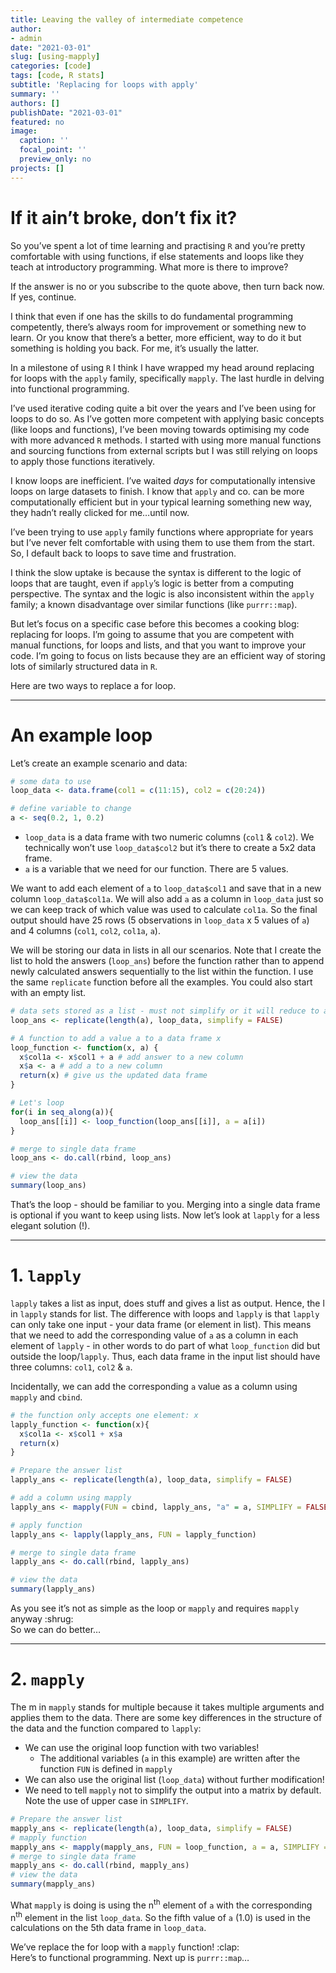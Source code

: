 ```yaml
---
title: Leaving the valley of intermediate competence
author:
- admin
date: "2021-03-01"
slug: [using-mapply]
categories: [code]
tags: [code, R stats]
subtitle: 'Replacing for loops with apply'
summary: ''
authors: []
publishDate: "2021-03-01"
featured: no
image:
  caption: ''
  focal_point: ''
  preview_only: no
projects: []
---
```


# If it ain't broke, don't fix it?

So you've spent a lot of time learning and practising `R` and you're pretty comfortable with using functions, if else statements and loops like they teach at introductory programming. What more is there to improve?

If the answer is no or you subscribe to the quote above, then turn back now. If yes, continue. 

I think that even if one has the skills to do fundamental programming competently, there's always room for improvement or something new to learn. Or you know that there's a better, more efficient, way to do it but something is holding you back. For me, it's usually the latter.

In a milestone of using `R` I think I have wrapped my head around replacing for loops with the `apply` family, specifically `mapply`. The last hurdle in delving into functional programming.

I've used iterative coding quite a bit over the years and I've been using for loops to do so. As I've gotten more competent with applying basic concepts (like loops and functions), I've been moving towards optimising my code with more advanced `R` methods. I started with using more manual functions and sourcing functions from external scripts but I was still relying on loops to apply those functions iteratively.

I know loops are inefficient. I've waited *days* for computationally intensive loops on large datasets to finish. I know that `apply` and co. can be more computationally efficient but in your typical learning something new way, they hadn't really clicked for me...until now.

I've been trying to use `apply` family functions where appropriate for years but I've never felt comfortable with using them to use them from the start. So, I default back to loops to save time and frustration.  

I think the slow uptake is because the syntax is different to the logic of loops that are taught, even if `apply`'s logic is better from a computing perspective. The syntax and the logic is also inconsistent within the `apply` family; a known disadvantage over similar functions (like `purrr::map`). 

But let's focus on a specific case before this becomes a cooking blog: replacing for loops. I'm going to assume that you are competent with manual functions, for loops and lists, and that you want to improve your code. I'm going to focus on lists because they are an efficient way of storing lots of similarly structured data in `R`. 

Here are two ways to replace a for loop.

***

# An example loop

Let's create an example scenario and data:

```r
# some data to use
loop_data <- data.frame(col1 = c(11:15), col2 = c(20:24))

# define variable to change
a <- seq(0.2, 1, 0.2)
```

* `loop_data` is a data frame with two numeric columns (`col1` & `col2`). We technically won't use `loop_data$col2` but it's there to create a 5x2 data frame.
* `a` is a variable that we need for our function. There are 5 values.

We want to add each element of `a` to `loop_data$col1` and save that in a new column `loop_data$col1a`. We will also add `a` as a column in `loop_data` just so we can keep track of which value was used to calculate `col1a`. So the final output should have 25 rows (5 observations in `loop_data` x 5 values of `a`) and 4 columns (`col1`, `col2`, `col1a`, `a`).


We will be storing our data in lists in all our scenarios. Note that I create the list to hold the answers (`loop_ans`) before the function rather than to append newly calculated answers sequentially to the list within the function. I use the same `replicate` function before all the examples. You could also start with an empty list.

```r
# data sets stored as a list - must not simplify or it will reduce to a matrix!
loop_ans <- replicate(length(a), loop_data, simplify = FALSE)

# A function to add a value a to a data frame x
loop_function <- function(x, a) {
  x$col1a <- x$col1 + a # add answer to a new column 
  x$a <- a # add a to a new column
  return(x) # give us the updated data frame
}

# Let's loop
for(i in seq_along(a)){
  loop_ans[[i]] <- loop_function(loop_ans[[i]], a = a[i]) 
}

# merge to single data frame
loop_ans <- do.call(rbind, loop_ans)

# view the data
summary(loop_ans)
```
 
That's the loop - should be familiar to you. Merging into a single data frame is optional if you want to keep using lists. Now let's look at `lapply` for a less elegant solution (!).

***

# 1. `lapply`

`lapply` takes a list as input, does stuff and gives a list as output. Hence, the l in `lapply` stands for list. The difference with loops and `lapply` is that `lapply` can only take one input - your data frame (or element in list). This means that we need to add the corresponding value of `a` as a column in each element of `lapply` - in other words to do part of what `loop_function` did but outside the loop/`lapply`. Thus, each data frame in the input list should have three columns: `col1`, `col2` & `a`.

Incidentally, we can add the corresponding `a` value as a column using `mapply` and `cbind`.

```r
# the function only accepts one element: x
lapply_function <- function(x){
  x$col1a <- x$col1 + x$a
  return(x)
}

# Prepare the answer list
lapply_ans <- replicate(length(a), loop_data, simplify = FALSE)

# add a column using mapply
lapply_ans <- mapply(FUN = cbind, lapply_ans, "a" = a, SIMPLIFY = FALSE)

# apply function
lapply_ans <- lapply(lapply_ans, FUN = lapply_function)

# merge to single data frame
lapply_ans <- do.call(rbind, lapply_ans)

# view the data
summary(lapply_ans)
```

As you see it's not as simple as the loop or `mapply` and requires `mapply` anyway :shrug:  
So we can do better...

***

# 2. `mapply`

The m in `mapply` stands for multiple because it takes multiple arguments and applies them to the data. There are some key differences in the structure of the data and the function compared to `lapply`:

* We can use the original loop function with two variables!
    * The additional variables (`a` in this example) are written after the function `FUN` is defined in `mapply` 
* We can also use the original list (`loop_data`) without further modification!
* We need to tell `mapply` not to simplify the output into a matrix by default. Note the use of upper case in `SIMPLIFY`.

```r
# Prepare the answer list
mapply_ans <- replicate(length(a), loop_data, simplify = FALSE)
# mapply function
mapply_ans <- mapply(mapply_ans, FUN = loop_function, a = a, SIMPLIFY = FALSE)
# merge to single data frame
mapply_ans <- do.call(rbind, mapply_ans)
# view the data
summary(mapply_ans)
```

What `mapply` is doing is using the n^th^ element of `a` with the corresponding n^th^ element in the list `loop_data`. So the fifth value of `a` (1.0) is used in the calculations on the 5th data frame in `loop_data`.

We've replace the for loop with a `mapply` function! :clap:  
Here's to functional programming. Next up is `purrr::map`...